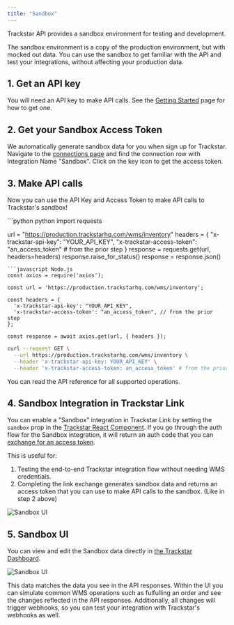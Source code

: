 ```yaml
---
title: "Sandbox"
---
```


Trackstar API provides a sandbox environment for testing and development.

The sandbox environment is a copy of the production environment, but with mocked out data.
You can use the sandbox to get familiar with the API and test your integrations, without affecting your production data.

## 1. Get an API key
You will need an API key to make API calls. See the [Getting Started](/how-to-guides/getting-started#1-get-an-api-key)
page for how to get one.

## 2. Get your Sandbox Access Token

We automatically generate sandbox data for you when sign up for Trackstar. Navigate to the [connections page](https://dashboard.trackstarhq.com/connections) and 
find the connection row with Integration Name "Sandbox". Click on the key icon to get the access token.

## 3. Make API calls

Now you can use the API Key and Access Token to make API calls to Trackstar's sandbox!

<CodeGroup>
```python python
import requests

url = "https://production.trackstarhq.com/wms/inventory"
headers = {
 "x-trackstar-api-key": "YOUR_API_KEY",
 "x-trackstar-access-token": "an_access_token" # from the prior step
}
response = requests.get(url, headers=headers)
response.raise_for_status()
response = response.json()
```
```javascript Node.js
const axios = require('axios');

const url = 'https://production.trackstarhq.com/wms/inventory';

const headers = {
  'x-trackstar-api-key': "YOUR_API_KEY",
  'x-trackstar-access-token': "an_access_token", // from the prior step
};

const response = await axios.get(url, { headers });
```
```bash curl
curl --request GET \
  --url https://production.trackstarhq.com/wms/inventory \
  --header 'x-trackstar-api-key: YOUR_API_KEY' \
  --header 'x-trackstar-access-token: an_access_token' # from the prior step
```
</CodeGroup>
You can read the API reference for all supported operations.

## 4. Sandbox Integration in Trackstar Link

You can enable a "Sandbox" integration in Trackstar Link by setting the `sandbox` prop in the [Trackstar React Component](/how-to-guides/getting-started#4-implement-react-trackstar-link-fe). 
If you go through the auth flow for the Sandbox integration, it will return an auth code that you can [exchange for an access token](/link/exchange).

This is useful for:

1. Testing the end-to-end Trackstar integration flow without needing WMS credentials. 
2. Completing the link exchange generates sandbox data and returns an access token that you can use to make API calls to the sandbox. (Like in step 2 above)

<Frame type="glass">
  <img src="/images/sandboxui.png" alt="Sandbox UI" />
</Frame>

## 5. Sandbox UI

You can view and edit the Sandbox data directly in [the Trackstar Dashboard](https://dashboard.trackstarhq.com/sandbox).

<Frame type="glass">
  <img src="/images/sandbox.png" alt="Sandbox UI" />
</Frame>

This data matches the data you see in the API responses. Within the UI you can simulate common WMS operations such as fulfulling an order and see the changes reflected in the API responses.
Additionally, all changes will trigger webhooks, so you can test your integration with Trackstar's webhooks as well.